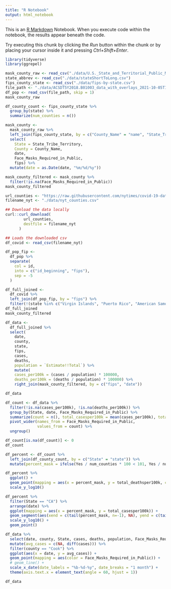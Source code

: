 ```yaml
---
title: "R Notebook"
output: html_notebook
---
```


This is an [R Markdown](http://rmarkdown.rstudio.com) Notebook. When you execute code within the notebook, the results appear beneath the code. 

Try executing this chunk by clicking the *Run* button within the chunk or by placing your cursor inside it and pressing *Ctrl+Shift+Enter*. 

```r
library(tidyverse)
library(ggrepel)
```

```r
mask_county_raw <- read_csv("./data/U.S._State_and_Territorial_Public_Mask_Mandates_From_April_10__2020_through_August_15__2021_by_County_by_Day.csv")
state_abbrev <- read_csv("./data/stateShortToLong.csv")
fips_county_state <- read_csv("./data/fips-by-state.csv")
file_path <- "./data/ACSDT5Y2018.B01003_data_with_overlays_2021-10-05T112340.csv"
df_pop <- read_csv(file_path, skip = 1)
mask_county_raw
```
```r
df_county_count <- fips_county_state %>%
  group_by(state) %>%
  summarize(num_counties = n())
```


```r
mask_county <-
  mask_county_raw %>% 
  left_join(fips_county_state, by = c("County_Name" = "name", "State_Tribe_Territory" = "state")) %>% 
  select(
    State = State_Tribe_Territory,
    County = County_Name,
    date,
    Face_Masks_Required_in_Public,
    fips) %>%
  mutate(date = as.Date(date, "%m/%d/%y"))

mask_county_filtered <- mask_county %>%
  filter(!is.na(Face_Masks_Required_in_Public))
mask_county_filtered

url_counties <- "https://raw.githubusercontent.com/nytimes/covid-19-data/master/us-counties.csv"
filename_nyt <- "./data/nyt_counties.csv"

## Download the data locally
curl::curl_download(
        url_counties,
        destfile = filename_nyt
      )

## Loads the downloaded csv
df_covid <- read_csv(filename_nyt)

df_pop_fip <- 
  df_pop %>%
  separate(
    col = id,
    into = c("id_beginning", "fips"),
    sep = -5
  )
```
``` r

df_full_joined <- 
  df_covid %>% 
  left_join(df_pop_fip, by = "fips") %>% 
  filter(!(state %in% c("Virgin Islands", "Puerto Rico", "American Samoa", "Guam", "Northern Mariana Islands"))) #%>%
df_full_joined
mask_county_filtered

df_data <-
  df_full_joined %>%
  select(
    date,
    county,
    state,
    fips,
    cases,
    deaths,
    population = `Estimate!!Total`) %>%
    mutate(
    cases_per100k = (cases / population) * 100000,
    deaths_per100k = (deaths / population) * 100000) %>%
    right_join(mask_county_filtered, by = c("fips", "date"))

df_data
```
```r
df_count <- df_data %>%
  filter(!is.na(cases_per100k), !is.na(deaths_per100k)) %>%
  group_by(State, date, Face_Masks_Required_in_Public) %>%
  summarize(count = n(), total_casesper100k = mean(cases_per100k), total_deathsper100k = mean(deaths_per100k)) %>%
  pivot_wider(names_from = Face_Masks_Required_in_Public,
              values_from = count) %>%
  ungroup()

df_count[is.na(df_count)] <- 0
df_count

df_percent <- df_count %>%
  left_join(df_county_count, by = c("State" = "state")) %>%
  mutate(percent_mask = ifelse(Yes / num_counties * 100 < 101, Yes / num_counties * 100, Yes / num_counties * 100 / 2 ))

df_percent %>%
  ggplot() +
  geom_point(mapping = aes(x = percent_mask, y = total_deathsper100k, color = State)) +
  scale_y_log10()
```

```r
df_percent %>%
  filter(State == "CA") %>%
  arrange(date) %>%
  ggplot(mapping = aes(x = percent_mask, y = total_casesper100k)) +
  geom_segment(aes(xend = c(tail(percent_mask, n=-1), NA), yend = c(tail(total_casesper100k, n=-1), NA), color = State)) +
  scale_y_log10() +
  geom_point()

```

```r
df_data %>%
  select(date, county, State, cases, deaths, population, Face_Masks_Required_in_Public) %>%
  mutate(avg_cases = c(NA, diff(cases))) %>%
  filter(county == "Cook") %>%
  ggplot(aes(x = date, y = avg_cases)) + 
  geom_point(mapping = aes(color = Face_Masks_Required_in_Public)) + 
  # geom_line() + 
  scale_x_date(date_labels = "%b-%d-%y", date_breaks = "1 month") +
  theme(axis.text.x = element_text(angle = 60, hjust = 1))
```
```r
df_data
```

